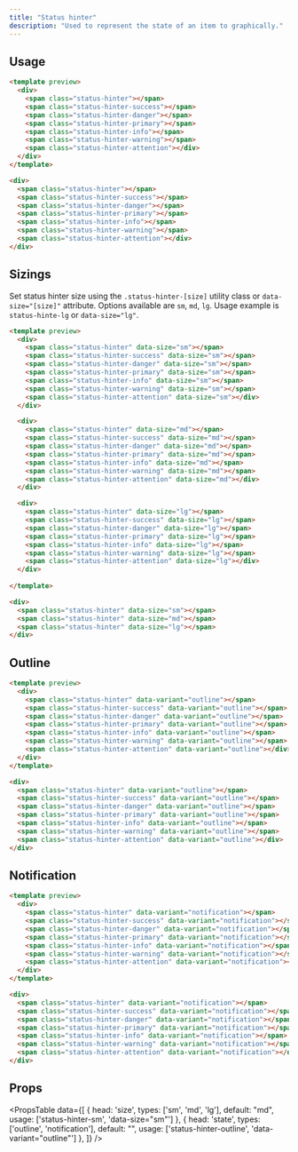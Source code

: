 ```yaml
---
title: "Status hinter"
description: "Used to represent the state of an item to graphically."
---
```


## Usage

```html transparent
<template preview>
  <div>
    <span class="status-hinter"></span>
    <span class="status-hinter-success"></span>
    <span class="status-hinter-danger"></span>
    <span class="status-hinter-primary"></span>
    <span class="status-hinter-info"></span>
    <span class="status-hinter-warning"></span>
    <span class="status-hinter-attention"></div>
  </div>
</template>

<div>
  <span class="status-hinter"></span>
  <span class="status-hinter-success"></span>
  <span class="status-hinter-danger"></span>
  <span class="status-hinter-primary"></span>
  <span class="status-hinter-info"></span>
  <span class="status-hinter-warning"></span>
  <span class="status-hinter-attention"></div>
</div>
```

## Sizings
Set status hinter size using the `.status-hinter-[size]` utility class or `data-size="[size]"` attribute. Options available are `sm`, `md`, `lg`. Usage example is `status-hinte-lg` or `data-size="lg"`.

```html transparent
<template preview>
  <div>
    <span class="status-hinter" data-size="sm"></span>
    <span class="status-hinter-success" data-size="sm"></span>
    <span class="status-hinter-danger" data-size="sm"></span>
    <span class="status-hinter-primary" data-size="sm"></span>
    <span class="status-hinter-info" data-size="sm"></span>
    <span class="status-hinter-warning" data-size="sm"></span>
    <span class="status-hinter-attention" data-size="sm"></div>
  </div>

  <div>
    <span class="status-hinter" data-size="md"></span>
    <span class="status-hinter-success" data-size="md"></span>
    <span class="status-hinter-danger" data-size="md"></span>
    <span class="status-hinter-primary" data-size="md"></span>
    <span class="status-hinter-info" data-size="md"></span>
    <span class="status-hinter-warning" data-size="md"></span>
    <span class="status-hinter-attention" data-size="md"></div>
  </div>

  <div>
    <span class="status-hinter" data-size="lg"></span>
    <span class="status-hinter-success" data-size="lg"></span>
    <span class="status-hinter-danger" data-size="lg"></span>
    <span class="status-hinter-primary" data-size="lg"></span>
    <span class="status-hinter-info" data-size="lg"></span>
    <span class="status-hinter-warning" data-size="lg"></span>
    <span class="status-hinter-attention" data-size="lg"></div>
  </div>
  
</template>

<div>
  <span class="status-hinter" data-size="sm"></span>
  <span class="status-hinter" data-size="md"></span>
  <span class="status-hinter" data-size="lg"></span>
</div>
```

## Outline

```html transparent
<template preview>
  <div>
    <span class="status-hinter" data-variant="outline"></span>
    <span class="status-hinter-success" data-variant="outline"></span>
    <span class="status-hinter-danger" data-variant="outline"></span>
    <span class="status-hinter-primary" data-variant="outline"></span>
    <span class="status-hinter-info" data-variant="outline"></span>
    <span class="status-hinter-warning" data-variant="outline"></span>
    <span class="status-hinter-attention" data-variant="outline"></div>
  </div>
</template>

<div>
  <span class="status-hinter" data-variant="outline"></span>
  <span class="status-hinter-success" data-variant="outline"></span>
  <span class="status-hinter-danger" data-variant="outline"></span>
  <span class="status-hinter-primary" data-variant="outline"></span>
  <span class="status-hinter-info" data-variant="outline"></span>
  <span class="status-hinter-warning" data-variant="outline"></span>
  <span class="status-hinter-attention" data-variant="outline"></div>
</div>
```

## Notification

```html transparent
<template preview>
  <div>
    <span class="status-hinter" data-variant="notification"></span>
    <span class="status-hinter-success" data-variant="notification"></span>
    <span class="status-hinter-danger" data-variant="notification"></span>
    <span class="status-hinter-primary" data-variant="notification"></span>
    <span class="status-hinter-info" data-variant="notification"></span>
    <span class="status-hinter-warning" data-variant="notification"></span>
    <span class="status-hinter-attention" data-variant="notification"></div>
  </div>
</template>

<div>
  <span class="status-hinter" data-variant="notification"></span>
  <span class="status-hinter-success" data-variant="notification"></span>
  <span class="status-hinter-danger" data-variant="notification"></span>
  <span class="status-hinter-primary" data-variant="notification"></span>
  <span class="status-hinter-info" data-variant="notification"></span>
  <span class="status-hinter-warning" data-variant="notification"></span>
  <span class="status-hinter-attention" data-variant="notification"></div>
</div>
```

## Props

<PropsTable 
  data={[
    {
      head: 'size',
      types: ['sm', 'md', 'lg'],
      default: "md",
      usage: ['status-hinter-sm', 'data-size="sm"']
    },
    {
      head: 'state',
      types: ['outline', 'notification'],
      default: "",
      usage: ['status-hinter-outline', 'data-variant="outline"']
    },
  ]}
/>